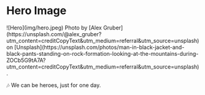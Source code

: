 
# Hero Image
<HeroContainer>
  ![Hero](img/hero.jpeg)
</HeroContainer>
<SourceReference>
  Photo by [Alex Gruber](https://unsplash.com/@alex_gruber?utm_content=creditCopyText&utm_medium=referral&utm_source=unsplash)
  on [Unsplash](https://unsplash.com/photos/man-in-black-jacket-and-black-pants-standing-on-rock-formation-looking-at-the-mountains-during-ZOCb5G9tA7A?utm_content=creditCopyText&utm_medium=referral&utm_source=unsplash).
</SourceReference>

🎶 We can be heroes, just for one day.
